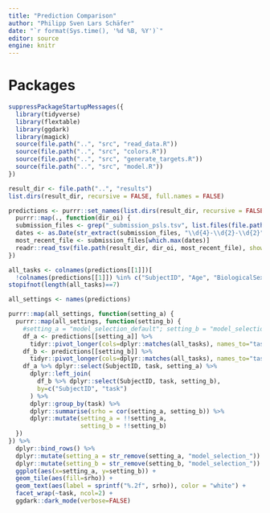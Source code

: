 ```yaml
---
title: "Prediction Comparison"
author: "Philipp Sven Lars Schäfer"
date: "`r format(Sys.time(), '%d %B, %Y')`"
editor: source
engine: knitr
---
```


# Packages

```r
suppressPackageStartupMessages({
  library(tidyverse)
  library(flextable)
  library(ggdark)
  library(magick)
  source(file.path("..", "src", "read_data.R"))
  source(file.path("..", "src", "colors.R"))
  source(file.path("..", "src", "generate_targets.R"))
  source(file.path("..", "src", "model.R"))
})
```

```r
result_dir <- file.path("..", "results")
list.dirs(result_dir, recursive = FALSE, full.names = FALSE)

predictions <- purrr::set_names(list.dirs(result_dir, recursive = FALSE, full.names = FALSE)) %>%
  purrr::map(., function(dir_oi) {
  submission_files <- grep("_submission_psls.tsv", list.files(file.path(result_dir, dir_oi)), value = TRUE)
  dates <- as.Date(str_extract(submission_files, "\\d{4}-\\d{2}-\\d{2}"))
  most_recent_file <- submission_files[which.max(dates)]
  readr::read_tsv(file.path(result_dir, dir_oi, most_recent_file), show_col_types = FALSE)
})

all_tasks <- colnames(predictions[[1]])[
  !colnames(predictions[[1]]) %in% c("SubjectID", "Age", "BiologicalSexAtBirth", "VaccinePrimingStatus")]
stopifnot(length(all_tasks)==7)

all_settings <- names(predictions)
```

```r
purrr::map(all_settings, function(setting_a) {
  purrr::map(all_settings, function(setting_b) {
    #setting_a = "model_selection_default"; setting_b = "model_selection_normalized"
    df_a <- predictions[[setting_a]] %>%
      tidyr::pivot_longer(cols=dplyr::matches(all_tasks), names_to="task", values_to="setting_a")
    df_b <- predictions[[setting_b]] %>%
      tidyr::pivot_longer(cols=dplyr::matches(all_tasks), names_to="task", values_to="setting_b")
    df_a %>% dplyr::select(SubjectID, task, setting_a) %>%
      dplyr::left_join(
        df_b %>% dplyr::select(SubjectID, task, setting_b),
        by=c("SubjectID", "task")
      ) %>%
      dplyr::group_by(task) %>%
      dplyr::summarise(srho = cor(setting_a, setting_b)) %>%
      dplyr::mutate(setting_a = !!setting_a, 
                    setting_b = !!setting_b)
  })
}) %>%
  dplyr::bind_rows() %>%
  dplyr::mutate(setting_a = str_remove(setting_a, "model_selection_")) %>%
  dplyr::mutate(setting_b = str_remove(setting_b, "model_selection_")) %>%
  ggplot(aes(x=setting_a, y=setting_b)) +
  geom_tile(aes(fill=srho)) +
  geom_text(aes(label = sprintf("%.2f", srho)), color = "white") +
  facet_wrap(~task, ncol=2) +
  ggdark::dark_mode(verbose=FALSE)
```

